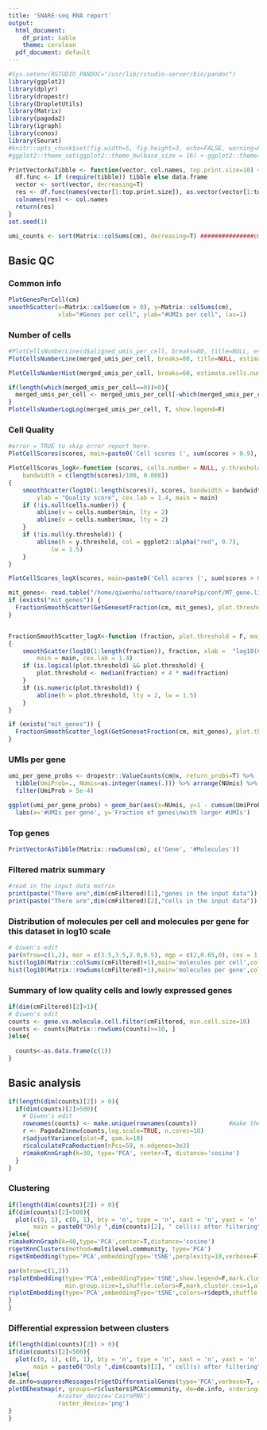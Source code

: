 ```yaml
---
title: 'SNARE-seq RNA report'
output:
  html_document:
    df_print: kable
    theme: cerulean
  pdf_document: default
---
```

<!--
Input parameters:
  * d: data, obtained after dropEst run.
  * mit_genes: list of mitochondrion genes. Optional.
  * tags_data: list of data, obrained after dropTag run. Optional.
-->

```r
#Sys.setenv(RSTUDIO_PANDOC="/usr/lib/rstudio-server/bin/pandoc")
library(ggplot2)
library(dplyr)
library(dropestr)
library(DropletUtils)
library(Matrix)
library(pagoda2)
library(igraph)
library(conos)
library(Seurat)
#knitr::opts_chunk$set(fig.width=5, fig.height=3, echo=FALSE, warning=FALSE, message=FALSE)
#ggplot2::theme_set(ggplot2::theme_bw(base_size = 16) + ggplot2::theme(plot.title = ggplot2::element_text(hjust = 0.5)))

PrintVectorAsTibble <- function(vector, col.names, top.print.size=10) {
  df.func <- if (require(tibble)) tibble else data.frame
  vector <- sort(vector, decreasing=T)
  res <- df.func(names(vector[1:top.print.size]), as.vector(vector[1:top.print.size]))
  colnames(res) <- col.names
  return(res)
}
set.seed(1)
```

```r
umi_counts <- sort(Matrix::colSums(cm), decreasing=T) ###############cm covert to d
```
## Basic QC

### Common info
```r
PlotGenesPerCell(cm)
smoothScatter(x=Matrix::colSums(cm > 0), y=Matrix::colSums(cm), 
              xlab="#Genes per cell", ylab="#UMIs per cell", las=1)
```

### Number of cells

```r
#PlotCellsNumberLine(d$aligned_umis_per_cell, breaks=80, title=NULL, estimate.cells.number=T)
PlotCellsNumberLine(merged_umis_per_cell, breaks=80, title=NULL, estimate.cells.number=T)
```

```r
PlotCellsNumberHist(merged_umis_per_cell, breaks=60, estimate.cells.number=T, show.legend=F)
```

```r
if(length(which(merged_umis_per_cell==0))>0){
  merged_umis_per_cell <- merged_umis_per_cell[-which(merged_umis_per_cell==0)]
}
PlotCellsNumberLogLog(merged_umis_per_cell, T, show.legend=F)
```

### Cell Quality 

```r
#error = TRUE to skip error report here. 
PlotCellScores(scores, main=paste0('Cell scores (', sum(scores > 0.9), ' cells > 0.9)'), y.threshold=0.9)

PlotCellScores_logX<-function (scores, cells.number = NULL, y.threshold = NULL, main = NULL, 
    bandwidth = c(length(scores)/100, 0.008)) 
{
    smoothScatter(log10(1:length(scores)), scores, bandwidth = bandwidth, xlab = "log10(Cell rank)", 
        ylab = "Quality score", cex.lab = 1.4, main = main)
    if (!is.null(cells.number)) {
        abline(v = cells.number$min, lty = 2)
        abline(v = cells.number$max, lty = 2)
    }
    if (!is.null(y.threshold)) {
        abline(h = y.threshold, col = ggplot2::alpha("red", 0.7), 
            lw = 1.5)
    }
}

PlotCellScores_logX(scores, main=paste0('Cell scores (', sum(scores > 0.9), ' cells > 0.9)'), y.threshold=0.9)

```

```r
mit_genes<- read.table("/home/qiwenhu/software/snarePip/conf/MT_gene.list")$V1
if (exists("mit_genes")) {
  FractionSmoothScatter(GetGenesetFraction(cm, mit_genes), plot.threshold=T, main='Mirochondrial fraction')
}


FractionSmoothScatter_logX<-function (fraction, plot.threshold = F, main = "") 
{
    smoothScatter(log10(1:length(fraction)), fraction, xlab =  "log10(Cell rank)", ylab = "Fraction", 
        main = main, cex.lab = 1.4)
    if (is.logical(plot.threshold) && plot.threshold) {
        plot.threshold <- median(fraction) + 4 * mad(fraction)
    }
    if (is.numeric(plot.threshold)) {
        abline(h = plot.threshold, lty = 2, lw = 1.5)
    }
}

if (exists("mit_genes")) {
  FractionSmoothScatter_logX(GetGenesetFraction(cm, mit_genes), plot.threshold=T, main='Mirochondrial fraction')
}


```

### UMIs per gene
```r
umi_per_gene_probs <- dropestr::ValueCounts(cm@x, return_probs=T) %>%
  tibble(UmiProb=., NUmis=as.integer(names(.))) %>% arrange(NUmis) %>%
  filter(UmiProb > 5e-4)

ggplot(umi_per_gene_probs) + geom_bar(aes(x=NUmis, y=1 - cumsum(UmiProb)), stat="identity", width=0.7) +
  labs(x='#UMIs per gene', y='Fraction of genes\nwith larger #UMIs')
```

### Top genes
```r
PrintVectorAsTibble(Matrix::rowSums(cm), c('Gene', '#Molecules'))
```

### Filtered matrix summary
```r
#read in the input data matrix
print(paste("There are",dim(cmFiltered)[1],"genes in the input data"))
print(paste("There are",dim(cmFiltered)[2],"cells in the input data"))
```

### Distribution of molecules per cell and molecules per gene for this dataset in log10 scale
```r
# Qiwen's edit
par(mfrow=c(1,2), mar = c(3.5,3.5,2.0,0.5), mgp = c(2,0.65,0), cex = 1.0)
hist(log10(Matrix::colSums(cmFiltered)+1),main='molecules per cell',col='cornsilk',xlab='log10(molecules per cell)')
hist(log10(Matrix::rowSums(cmFiltered)+1),main='molecules per gene',col='cornsilk',xlab='log10(molecules per gene])')
```

### Summary of low quality cells and lowly expressed genes
```r

if(dim(cmFiltered)[2]>1){
# Qiwen's edit
counts <- gene.vs.molecule.cell.filter(cmFiltered, min.cell.size=10)
counts <- counts[Matrix::rowSums(counts)>=10, ]
}else{
  
  counts<-as.data.frame(c(1))
}
```

## Basic analysis
```r
if(length(dim(counts)[2]) > 0){
  if(dim(counts)[2]>500){
    # Qiwen's edit
    rownames(counts) <- make.unique(rownames(counts))         #make the gene names unique (in case there are duplicated gene names)
    r <- Pagoda2$new(counts,log.scale=TRUE, n.cores=10)
    r$adjustVariance(plot=F, gam.k=10)
    r$calculatePcaReduction(nPcs=50, n.odgenes=3e3)
    r$makeKnnGraph(k=30, type='PCA', center=T, distance='cosine')
  }
}

```

### Clustering
```r
if(length(dim(counts)[2]) > 0){
if(dim(counts)[2]<500){
  plot(c(0, 1), c(0, 1), bty = 'n', type = 'n', xaxt = 'n', yaxt = 'n', xlab = "", ylab = "",
       main = paste0("Only ",dim(counts)[2], " cell(s) after filtering"))
}else{
r$makeKnnGraph(k=40,type='PCA',center=T,distance='cosine')
r$getKnnClusters(method=multilevel.community, type='PCA')
r$getEmbedding(type='PCA',embeddingType='tSNE',perplexity=10,verbose=F)

par(mfrow=c(1,2))
r$plotEmbedding(type='PCA',embeddingType='tSNE',show.legend=F,mark.clusters=T,
                min.group.size=1,shuffle.colors=F,mark.cluster.cex=1,alpha=0.1,main='RNA clusters (tSNE)')
r$plotEmbedding(type='PCA',embeddingType='tSNE',colors=r$depth,shuffle.colors=F,mark.cluster.cex=1,alpha=0.1,main='Read depth')
}
}
```

### Differential expression between clusters
```r
if(length(dim(counts)[2]) > 0){
if(dim(counts)[2]<500){
  plot(c(0, 1), c(0, 1), bty = 'n', type = 'n', xaxt = 'n', yaxt = 'n', xlab = "", ylab = "",
       main = paste0("Only ",dim(counts)[2], " cell(s) after filtering"))
}else{
de.info=suppressMessages(r$getDifferentialGenes(type='PCA',verbose=T, clusterType='community',append.auc=T, upregulated.only=TRUE))    
plotDEheatmap(r, groups=r$clusters$PCA$community, de=de.info, ordering="-AUC", n.genes.per.cluster = 5, row.label.font.size = 7, border=FALSE, use_raster=T, 
              #raster_device='CairoPNG')
              raster_device='png')
}
}
```
